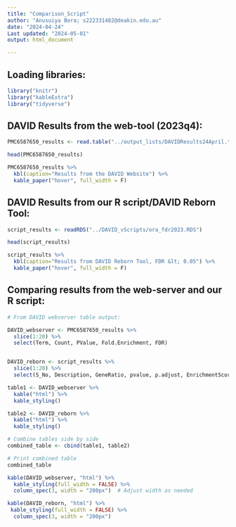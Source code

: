 ```yaml
---
title: "Comparison_Script"
author: "Anusuiya Bora; s222331482@deakin.edu.au"
date: "2024-04-24"
Last updated: "2024-05-01"
output: html_document

---
```


## Loading libraries:

``` r

library("knitr")
library("kableExtra")
library("tidyverse")

```

## DAVID Results from the web-tool (2023q4): 

```r

PMC6587650_results <- read.table("../output_lists/DAVIDResults24April.txt", header = TRUE, sep = "\t")

head(PMC6587650_results)

PMC6587650_results %>%
  kbl(caption="Results from the DAVID Website") %>%
  kable_paper("hover", full_width = F)

```


## DAVID Results from our R script/DAVID Reborn Tool:

``` r

script_results <- readRDS("../DAVID_vScripts/ora_fdr2023.RDS")

head(script_results)

script_results %>%
  kbl(caption="Results from DAVID Reborn Tool, FDR &lt; 0.05") %>%
  kable_paper("hover", full_width = F)

```

## Comparing results from the web-server and our R script: 

``` r

# From DAVID webserver table output: 

DAVID_webserver <- PMC6587650_results %>% 
  slice(1:20) %>%
  select(Term, Count, PValue, Fold.Enrichment, FDR)


DAVID_reborn <- script_results %>% 
  slice(1:20) %>%
  select(S_No, Description, GeneRatio, pvalue, p.adjust, EnrichmentScore)

table1 <- DAVID_webserver %>%
  kable("html") %>%
  kable_styling()

table2 <- DAVID_reborn %>%
  kable("html") %>%
  kable_styling()

# Combine tables side by side
combined_table <- cbind(table1, table2)

# Print combined table
combined_table

```

``` r
kable(DAVID_webserver, "html") %>%
  kable_styling(full_width = FALSE) %>%
  column_spec(3, width = "200px")  # Adjust width as needed

kable(DAVID_reborn, "html") %>%
 kable_styling(full_width = FALSE) %>%
  column_spec(3, width = "200px") 

```

